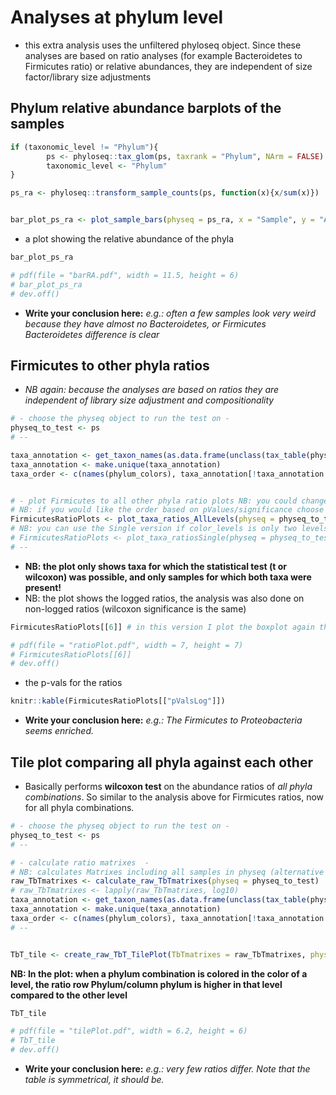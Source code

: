 # Analyses at phylum level

- this extra analysis uses the unfiltered phyloseq object. Since these analyses are based on ratio analyses (for example Bacteroidetes to Firmicutes ratio) or relative abundances, they are independent of size factor/library size adjustments


## Phylum relative abundance barplots of the samples

```r
if (taxonomic_level != "Phylum"){
        ps <- phyloseq::tax_glom(ps, taxrank = "Phylum", NArm = FALSE)
        taxonomic_level <- "Phylum"
}

ps_ra <- phyloseq::transform_sample_counts(ps, function(x){x/sum(x)})


bar_plot_ps_ra <- plot_sample_bars(physeq = ps_ra, x = "Sample", y = "Abundance", group_var = group_var, color_levels = color_levels, fill = "Phylum", color_sample_names = TRUE, col_vec = phylum_colors, facet_grid = NULL)
```

- a plot showing the relative abundance of the phyla

```r
bar_plot_ps_ra

# pdf(file = "barRA.pdf", width = 11.5, height = 6)
# bar_plot_ps_ra
# dev.off()
```

- **Write your conclusion here:** *e.g.: often a few samples look very weird because they have almost no Bacteroidetes, or Firmicutes Bacteroidetes difference is clear*




## Firmicutes to other phyla ratios

- *NB again: because the analyses are based on ratios they are independent of library size adjustment and compositionality*

```r
# - choose the physeq object to run the test on -
physeq_to_test <- ps
# --

taxa_annotation <- get_taxon_names(as.data.frame(unclass(tax_table(physeq_to_test)[,2:7])))
taxa_annotation <- make.unique(taxa_annotation)
taxa_order <- c(names(phylum_colors), taxa_annotation[!taxa_annotation %in% names(phylum_colors)])


# - plot Firmicutes to all other phyla ratio plots NB: you could change taxa_den to maybe only Bacteroidetes -
# NB: if you would like the order based on pValues/significance choose tax_order = NULL
FirmicutesRatioPlots <- plot_taxa_ratios_AllLevels(physeq = physeq_to_test, group_var = group_var, color_levels = color_levels, tax_names = taxa_annotation, taxa_nom = "Firmicutes", taxa_den = NULL, tax_order = taxa_order, test = "wilcox.test", p_adjust_method = "fdr", symnum.args = list(cutpoints = c(0, 1e-04, 0.001, 0.01, 0.05, 1), symbols = c("****", "***", "**", "*", "ns")))
# NB: you can use the Single version if color_levels is only two levels and you do not want the bars.
# FirmicutesRatioPlots <- plot_taxa_ratiosSingle(physeq = physeq_to_test, group_var = group_var, color_levels = color_levels, tax_names = taxa_annotation, taxa_nom = "Firmicutes", taxa_den = NULL, tax_order = names(phylum_colors), test = "wilcox.test", p_adjust_method = "fdr", symnum.args = list(cutpoints = c(0, 1e-04, 0.001, 0.01, 0.05, 1), symbols = c("****", "***", "**", "*", "ns")))
# --

```

- **NB: the plot only shows taxa for which the statistical test (t or wilcoxon) was possible, and only samples for which both taxa were present!**
- NB: the plot shows the logged ratios, the analysis was also done on non-logged ratios (wilcoxon significance is the same)


```r
FirmicutesRatioPlots[[6]] # in this version I plot the boxplot again the logged ones

# pdf(file = "ratioPlot.pdf", width = 7, height = 7)
# FirmicutesRatioPlots[[6]]
# dev.off()
```

- the p-vals for the ratios

```r
knitr::kable(FirmicutesRatioPlots[["pValsLog"]]) 
```


- **Write your conclusion here:** *e.g.: The Firmicutes to Proteobacteria seems enriched.*




## Tile plot comparing all phyla against each other

- Basically performs **wilcoxon test** on the abundance ratios of *all phyla combinations*. So similar to the analysis above for Firmicutes ratios, now for all phyla combinations.


```r
# - choose the physeq object to run the test on -
physeq_to_test <- ps
# --

# - calculate ratio matrixes  -
# NB: calculates Matrixes including all samples in physeq (alternative use calculate_raw_TbTmatrixesSingle)
raw_TbTmatrixes <- calculate_raw_TbTmatrixes(physeq = physeq_to_test)
# raw_TbTmatrixes <- lapply(raw_TbTmatrixes, log10)
taxa_annotation <- get_taxon_names(as.data.frame(unclass(tax_table(physeq_to_test)[,2:7])))
taxa_annotation <- make.unique(taxa_annotation)
taxa_order <- c(names(phylum_colors), taxa_annotation[!taxa_annotation %in% names(phylum_colors)])
# --


TbT_tile <- create_raw_TbT_TilePlot(TbTmatrixes = raw_TbTmatrixes, physeq = physeq_to_test, group_var = group_var, color_levels = color_levels, signi_level = 0.05, tax_names = taxa_annotation, tax_order = taxa_order, test = "wilcoxon", p_adjust_method = "none")
```


**NB: In the plot: when a phylum combination is colored in the color of a level, the ratio row Phylum/column phylum is higher in that level compared to the other level**


```r
TbT_tile

# pdf(file = "tilePlot.pdf", width = 6.2, height = 6)
# TbT_tile
# dev.off()
```

- **Write your conclusion here:** *e.g.: very few ratios differ. Note that the table is symmetrical, it should be.*


